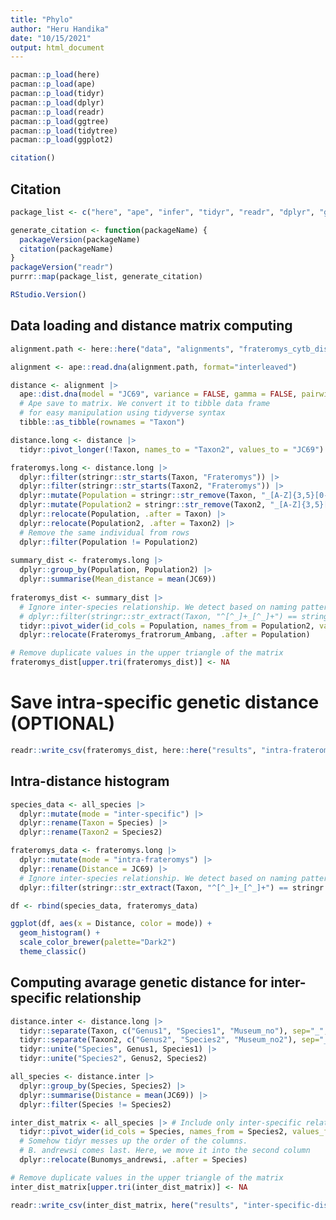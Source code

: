 ```yaml
---
title: "Phylo"
author: "Heru Handika"
date: "10/15/2021"
output: html_document
---
```


```r
pacman::p_load(here)
pacman::p_load(ape)
pacman::p_load(tidyr)
pacman::p_load(dplyr)
pacman::p_load(readr)
pacman::p_load(ggtree)
pacman::p_load(tidytree)
pacman::p_load(ggplot2)

citation()
```
## Citation

```r

package_list <- c("here", "ape", "infer", "tidyr", "readr", "dplyr", "ggplot2", "tibble")

generate_citation <- function(packageName) {
  packageVersion(packageName)
  citation(packageName)
}
packageVersion("readr")
purrr::map(package_list, generate_citation)

RStudio.Version()
```

## Data loading and distance matrix computing 

```r
alignment.path <- here::here("data", "alignments", "frateromys_cytb_dist.phy")

alignment <- ape::read.dna(alignment.path, format="interleaved")

distance <- alignment |> 
  ape::dist.dna(model = "JC69", variance = FALSE, gamma = FALSE, pairwise.deletion = FALSE, base.freq = NULL, as.matrix = TRUE) |>
  # Ape save to matrix. We convert it to tibble data frame
  # for easy manipulation using tidyverse syntax
  tibble::as_tibble(rownames = "Taxon")

distance.long <- distance |>
  tidyr::pivot_longer(!Taxon, names_to = "Taxon2", values_to = "JC69") 

frateromys.long <- distance.long |>
  dplyr::filter(stringr::str_starts(Taxon, "Frateromys")) |>
  dplyr::filter(stringr::str_starts(Taxon2, "Frateromys")) |> 
  dplyr::mutate(Population = stringr::str_remove(Taxon, "_[A-Z]{3,5}[0-9]+")) |> 
  dplyr::mutate(Population2 = stringr::str_remove(Taxon2, "_[A-Z]{3,5}[0-9]+")) |> 
  dplyr::relocate(Population, .after = Taxon) |> 
  dplyr::relocate(Population2, .after = Taxon2) |>
  # Remove the same individual from rows
  dplyr::filter(Population != Population2)
  
summary_dist <- frateromys.long |> 
  dplyr::group_by(Population, Population2) |>
  dplyr::summarise(Mean_distance = mean(JC69))
  
frateromys_dist <- summary_dist |> 
  # Ignore inter-species relationship. We detect based on naming patterns.
  # dplyr::filter(stringr::str_extract(Taxon, "^[^_]+_[^_]+") == stringr::str_extract(Taxon2, "^[^_]+_[^_]+")) |> 
  tidyr::pivot_wider(id_cols = Population, names_from = Population2, values_from = Mean_distance)  |> 
  dplyr::relocate(Frateromys_fratrorum_Ambang, .after = Population)

# Remove duplicate values in the upper triangle of the matrix
frateromys_dist[upper.tri(frateromys_dist)] <- NA
```

# Save intra-specific genetic distance (OPTIONAL)

```r
readr::write_csv(frateromys_dist, here::here("results", "intra-frateromys-distanceJC69.csv"), na="")
```

## Intra-distance histogram

```r
species_data <- all_species |> 
  dplyr::mutate(mode = "inter-specific") |> 
  dplyr::rename(Taxon = Species) |> 
  dplyr::rename(Taxon2 = Species2)

frateromys_data <- frateromys.long |> 
  dplyr::mutate(mode = "intra-frateromys") |> 
  dplyr::rename(Distance = JC69) |> 
  # Ignore inter-species relationship. We detect based on naming patterns.
  dplyr::filter(stringr::str_extract(Taxon, "^[^_]+_[^_]+") == stringr::str_extract(Taxon2, "^[^_]+_[^_]+")) 

df <- rbind(species_data, frateromys_data)

ggplot(df, aes(x = Distance, color = mode)) + 
  geom_histogram() +
  scale_color_brewer(palette="Dark2")
  theme_classic()
```

## Computing avarage genetic distance for inter-specific relationship

```r
distance.inter <- distance.long |>
  tidyr::separate(Taxon, c("Genus1", "Species1", "Museum_no"), sep="_", extra = "drop") |>
  tidyr::separate(Taxon2, c("Genus2", "Species2", "Museum_no2"), sep="_", extra = "drop") |>
  tidyr::unite("Species", Genus1, Species1) |>
  tidyr::unite("Species2", Genus2, Species2)

all_species <- distance.inter |>
  dplyr::group_by(Species, Species2) |>
  dplyr::summarise(Distance = mean(JC69)) |>
  dplyr::filter(Species != Species2)

inter_dist_matrix <- all_species |> # Include only inter-specific relationship
  tidyr::pivot_wider(id_cols = Species, names_from = Species2, values_from = Distance) |>
  # Somehow tidyr messes up the order of the columns. 
  # B. andrewsi comes last. Here, we move it into the second column
  dplyr::relocate(Bunomys_andrewsi, .after = Species)

# Remove duplicate values in the upper triangle of the matrix
inter_dist_matrix[upper.tri(inter_dist_matrix)] <- NA

readr::write_csv(inter_dist_matrix, here("results", "inter-specific-dist-matrix.csv"), na="")
```
